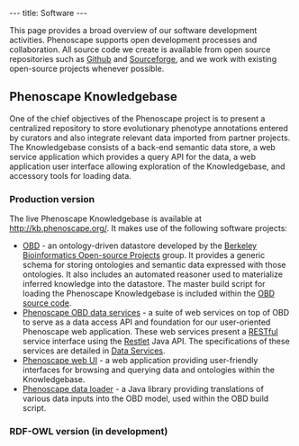 ---
title: Software
---

This page provides a broad overview of our software development activities. Phenoscape supports open development processes and collaboration. All source code we create is available from open source repositories such as [http://github.com/phenoscape Github] and [http://sourceforge.net/projects/phenoscape/ Sourceforge], and we work with existing open-source projects whenever possible.

==Phenoscape Knowledgebase==
One of the chief objectives of the Phenoscape project is to present a centralized repository to store evolutionary phenotype annotations entered by curators and also integrate relevant data imported from partner projects. The Knowledgebase consists of a back-end semantic data store, a web service application which provides a query API for the data, a web application user interface allowing exploration of the Knowledgebase, and accessory tools for loading data.
===Production version===
The live Phenoscape Knowledgebase is available at http://kb.phenoscape.org/. It makes use of the following software projects:
* [http://berkeleybop.org/obd/ OBD] - an ontology-driven datastore developed by the [http://www.berkeleybop.org/ Berkeley Bioinformatics Open-source Projects] group. It provides a generic schema for storing ontologies and semantic data expressed with those ontologies. It also includes an automated reasoner used to materialize inferred knowledge into the datastore. The master build script for loading the Phenoscape Knowledgebase is included within the [http://obo.svn.sourceforge.net/svnroot/obo/OBDAPI/trunk OBD source code].
* [http://github.com/phenoscape/PhenoscapeOBD-WS Phenoscape OBD data services] - a suite of web services on top of OBD to serve as a data access API and foundation for our user-oriented Phenoscape web application.  These web services present a [http://en.wikipedia.org/wiki/Representational_State_Transfer RESTful] service interface using the [http://www.restlet.org/ Restlet] Java API. The specifications of these services are detailed in [[Data Services]].
* [http://github.com/phenoscape/PhenoscapeWeb Phenoscape web UI] - a web application providing user-friendly interfaces for browsing and querying data and ontologies within the Knowledgebase.
* [http://github.com/phenoscape/PhenoscapeDataLoader Phenoscape data loader] - a Java library providing translations of various data inputs into the OBD model, used within the OBD build script.

===RDF-OWL version (in development)===